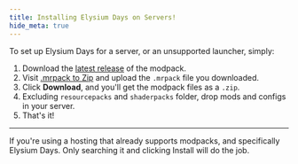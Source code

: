 ```yaml
---
title: Installing Elysium Days on Servers!
hide_meta: true
---
```


To set up Elysium Days for a server, or an unsupported launcher, simply:

1. Download the [latest release](https://modrinth.com/modpack/elysium-days/versions) of the modpack.
2. Visit [.mrpack to Zip](https://jamie.codeberg.page/mrpack-to-zip/@master/) and upload the `.mrpack` file you downloaded.
3. Click **Download**, and you'll get the modpack files as a `.zip`.
4. Excluding `resourcepacks` and `shaderpacks` folder, drop mods and configs in your server.
5. That's it!

<hr style={{ borderTop: '5px solid #364153' }} />

<Callout variant="info">
    If you're using a hosting that already supports modpacks, and specifically Elysium Days. Only searching it and clicking Install will do the job.
</Callout>
